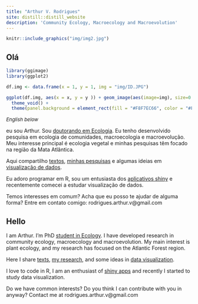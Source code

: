 ```yaml
---
title: "Arthur V. Rodrigues"
site: distill::distill_website
description: 'Community Ecology, Macroecology and Macroevolution'
---
```

```r

knitr::include_graphics("img/img2.jpg")

```

Olá 
---
<aside>
```r
library(ggimage)
library(ggplot2)

df.img <- data.frame(x = 1, y = 1, img = "img/ID.JPG")

ggplot(df.img, aes(x = x, y = y )) + geom_image(aes(image=img), size=0.6, asp = 1.6) +
  theme_void() +
  theme(panel.background = element_rect(fill = "#F8F7EC66", color = "#F8F7EC66"))
```
</aside>

<p style=" font-size:10pt"> *English below* </p> 
eu sou Arthur. Sou [doutorando em Ecologia](https://www.ufrgs.br/leff/). Eu tenho desenvolvido pesquisa em ecologia de comunidades, macroecologia e macroevolução. Meu interesse principal é ecologia vegetal e minhas pesquisas têm focado na região da Mata Atlântica. 

Aqui compartilho [textos](https://avrodrigues.github.io/avr_site/blog.html), [minhas pesquisas](https://avrodrigues.github.io/avr_site/pub.html) e algumas ideias em [visualização de dados](https://avrodrigues.github.io/avr_site/tidy_tuesday.html).

Eu adoro programar em R, sou um entusiasta dos [aplicativos shiny](https://avrodrigues.github.io/avr_site/shiny.html) e recentemente comecei a estudar visualização de dados. 

Temos interesses em comum? Acha que eu posso te ajudar de alguma forma? Entre em contato comigo: rodrigues.arthur.v@gmail.com


Hello
---
I am Arthur. I’m PhD [student in Ecology](https://www.ufrgs.br/leff/). I have developed research in community ecology, macroecology and macroevolution. My main interest is plant ecology, and my research has focused on the Atlantic Forest region. 

Here I share [texts](https://avrodrigues.github.io/avr_site/blog.html), [my research](https://avrodrigues.github.io/avr_site/pub.html), and some ideas in [data visualization](https://avrodrigues.github.io/avr_site/tidy_tuesday.html).

I love to code in R, I am an enthusiast of [shiny apps](avrodrigues.github.io/avr_site/shiny.html) and recently I started to study data visualization.

Do we have common interests? Do you think I can contribute with you in anyway? Contact me at rodrigues.arthur.v@gmail.com


